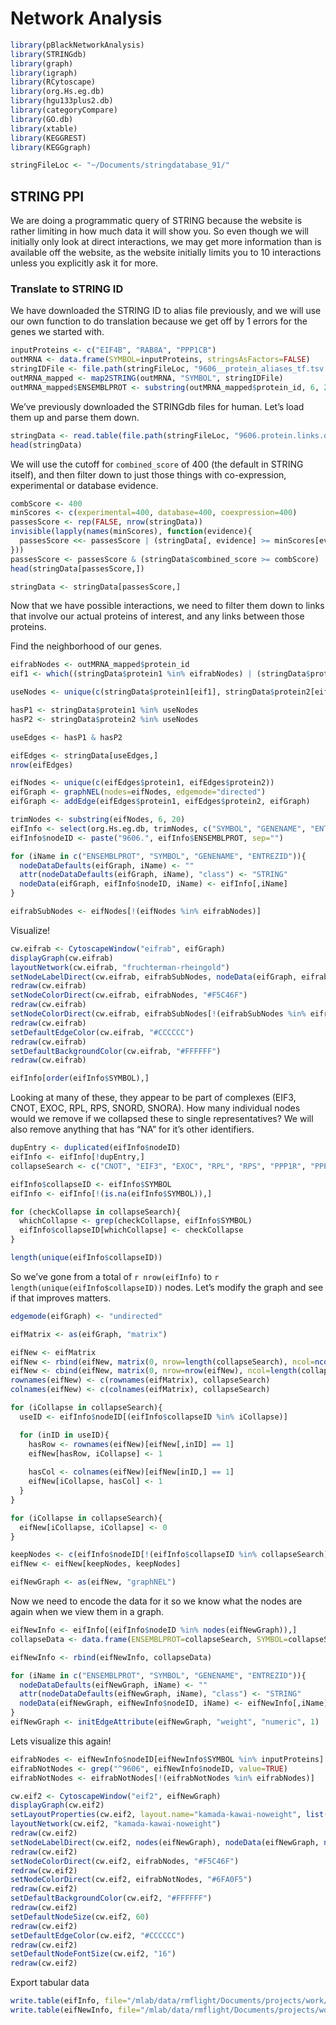 # Network Analysis

```r
library(pBlackNetworkAnalysis)
library(STRINGdb)
library(graph)
library(igraph)
library(RCytoscape)
library(org.Hs.eg.db)
library(hgu133plus2.db)
library(categoryCompare)
library(GO.db)
library(xtable)
library(KEGGREST)
library(KEGGgraph)

stringFileLoc <- "~/Documents/stringdatabase_91/"
```


## STRING PPI

We are doing a programmatic query of STRING because the website is rather limiting in how much data it will show you. So even though we will initially only look at direct interactions, we may get more information than is available off the website, as the website initially limits you to 10 interactions unless you explicitly ask it for more.

### Translate to STRING ID

We have downloaded the STRING ID to alias file previously, and we will use our own function to do translation because we get off by 1 errors for the genes we started with.

```r
inputProteins <- c("EIF4B", "RAB8A", "PPP1CB")
outMRNA <- data.frame(SYMBOL=inputProteins, stringsAsFactors=FALSE)
stringIDFile <- file.path(stringFileLoc, "9606__protein_aliases_tf.tsv.gz")
outMRNA_mapped <- map2STRING(outMRNA, "SYMBOL", stringIDFile)
outMRNA_mapped$ENSEMBLPROT <- substring(outMRNA_mapped$protein_id, 6, 20)
```

We've previously downloaded the STRINGdb files for human. Let's load them up and parse them down.

```r
stringData <- read.table(file.path(stringFileLoc, "9606.protein.links.detailed.v9.1.txt"), header=TRUE, sep=" ", stringsAsFactors=FALSE)
head(stringData)
```

We will use the cutoff for `combined_score` of 400 (the default in STRING itself), and then filter down to just those things with co-expression, experimental or database evidence.

```r
combScore <- 400
minScores <- c(experimental=400, database=400, coexpression=400)
passesScore <- rep(FALSE, nrow(stringData))
invisible(lapply(names(minScores), function(evidence){
  passesScore <<- passesScore | (stringData[, evidence] >= minScores[evidence])
}))
passesScore <- passesScore & (stringData$combined_score >= combScore)
head(stringData[passesScore,])
```

```r
stringData <- stringData[passesScore,]
```

Now that we have possible interactions, we need to filter them down to links that involve our actual proteins of interest, and any links between those proteins.

Find the neighborhood of our genes.

```r
eifrabNodes <- outMRNA_mapped$protein_id
eif1 <- which((stringData$protein1 %in% eifrabNodes) | (stringData$protein2 %in% eifrabNodes))

useNodes <- unique(c(stringData$protein1[eif1], stringData$protein2[eif1]))

hasP1 <- stringData$protein1 %in% useNodes
hasP2 <- stringData$protein2 %in% useNodes

useEdges <- hasP1 & hasP2

eifEdges <- stringData[useEdges,]
nrow(eifEdges)

eifNodes <- unique(c(eifEdges$protein1, eifEdges$protein2))
eifGraph <- graphNEL(nodes=eifNodes, edgemode="directed")
eifGraph <- addEdge(eifEdges$protein1, eifEdges$protein2, eifGraph)

trimNodes <- substring(eifNodes, 6, 20)
eifInfo <- select(org.Hs.eg.db, trimNodes, c("SYMBOL", "GENENAME", "ENTREZID"), keytype="ENSEMBLPROT")
eifInfo$nodeID <- paste("9606.", eifInfo$ENSEMBLPROT, sep="")

for (iName in c("ENSEMBLPROT", "SYMBOL", "GENENAME", "ENTREZID")){
  nodeDataDefaults(eifGraph, iName) <- ""
  attr(nodeDataDefaults(eifGraph, iName), "class") <- "STRING"
  nodeData(eifGraph, eifInfo$nodeID, iName) <- eifInfo[,iName]
}

eifrabSubNodes <- eifNodes[!(eifNodes %in% eifrabNodes)]
```


Visualize!
  
```r
cw.eifrab <- CytoscapeWindow("eifrab", eifGraph)
displayGraph(cw.eifrab)
layoutNetwork(cw.eifrab, "fruchterman-rheingold")
setNodeLabelDirect(cw.eifrab, eifrabSubNodes, nodeData(eifGraph, eifrabSubNodes, "SYMBOL"))
redraw(cw.eifrab)
setNodeColorDirect(cw.eifrab, eifrabNodes, "#F5C46F")
redraw(cw.eifrab)
setNodeColorDirect(cw.eifrab, eifrabSubNodes[!(eifrabSubNodes %in% eifrabNodes)], "#6FA0F5")
redraw(cw.eifrab)
setDefaultEdgeColor(cw.eifrab, "#CCCCCC")
redraw(cw.eifrab)
setDefaultBackgroundColor(cw.eifrab, "#FFFFFF")
redraw(cw.eifrab)
```


```r
eifInfo[order(eifInfo$SYMBOL),]
```


Looking at many of these, they appear to be part of complexes (EIF3, CNOT, EXOC, RPL, RPS, SNORD, SNORA). How many individual nodes would we remove if we collapsed these to single representatives? We will also remove anything that has "NA" for it's other identifiers.

```r
dupEntry <- duplicated(eifInfo$nodeID)
eifInfo <- eifInfo[!dupEntry,]
collapseSearch <- c("CNOT", "EIF3", "EXOC", "RPL", "RPS", "PPP1R", "PPP2R", "PPP3", "PPP4")

eifInfo$collapseID <- eifInfo$SYMBOL
eifInfo <- eifInfo[!(is.na(eifInfo$SYMBOL)),]

for (checkCollapse in collapseSearch){
  whichCollapse <- grep(checkCollapse, eifInfo$SYMBOL)
  eifInfo$collapseID[whichCollapse] <- checkCollapse
}

length(unique(eifInfo$collapseID))
```

So we've gone from a total of `r nrow(eifInfo)` to `r length(unique(eifInfo$collapseID))` nodes. Let's modify the graph and see if that improves matters.

```r
edgemode(eifGraph) <- "undirected"

eifMatrix <- as(eifGraph, "matrix")

eifNew <- eifMatrix
eifNew <- rbind(eifNew, matrix(0, nrow=length(collapseSearch), ncol=ncol(eifNew)))
eifNew <- cbind(eifNew, matrix(0, nrow=nrow(eifNew), ncol=length(collapseSearch)))
rownames(eifNew) <- c(rownames(eifMatrix), collapseSearch)
colnames(eifNew) <- c(colnames(eifMatrix), collapseSearch)

for (iCollapse in collapseSearch){
  useID <- eifInfo$nodeID[(eifInfo$collapseID %in% iCollapse)]

  for (inID in useID){
    hasRow <- rownames(eifNew)[eifNew[,inID] == 1]
    eifNew[hasRow, iCollapse] <- 1
    
    hasCol <- colnames(eifNew)[eifNew[inID,] == 1]
    eifNew[iCollapse, hasCol] <- 1
  }
}

for (iCollapse in collapseSearch){
  eifNew[iCollapse, iCollapse] <- 0
}

keepNodes <- c(eifInfo$nodeID[!(eifInfo$collapseID %in% collapseSearch)], collapseSearch)
eifNew <- eifNew[keepNodes, keepNodes]

eifNewGraph <- as(eifNew, "graphNEL")
```

Now we need to encode the data for it so we know what the nodes are again when we view them in a graph.

```r
eifNewInfo <- eifInfo[(eifInfo$nodeID %in% nodes(eifNewGraph)),]
collapseData <- data.frame(ENSEMBLPROT=collapseSearch, SYMBOL=collapseSearch, GENENAME=collapseSearch, ENTREZID=collapseSearch, nodeID=collapseSearch, collapseID=collapseSearch, stringsAsFactors=FALSE)

eifNewInfo <- rbind(eifNewInfo, collapseData)

for (iName in c("ENSEMBLPROT", "SYMBOL", "GENENAME", "ENTREZID")){
  nodeDataDefaults(eifNewGraph, iName) <- ""
  attr(nodeDataDefaults(eifNewGraph, iName), "class") <- "STRING"
  nodeData(eifNewGraph, eifNewInfo$nodeID, iName) <- eifNewInfo[,iName]
}
eifNewGraph <- initEdgeAttribute(eifNewGraph, "weight", "numeric", 1)
```

Lets visualize this again!

```r
eifrabNodes <- eifNewInfo$nodeID[eifNewInfo$SYMBOL %in% inputProteins]
eifrabNotNodes <- grep("^9606", eifNewInfo$nodeID, value=TRUE)
eifrabNotNodes <- eifrabNotNodes[!(eifrabNotNodes %in% eifrabNodes)]

cw.eif2 <- CytoscapeWindow("eif2", eifNewGraph)
displayGraph(cw.eif2)
setLayoutProperties(cw.eif2, layout.name="kamada-kawai-noweight", list(anticollisionStrength=4000, rest_length=100))
layoutNetwork(cw.eif2, "kamada-kawai-noweight")
redraw(cw.eif2)
setNodeLabelDirect(cw.eif2, nodes(eifNewGraph), nodeData(eifNewGraph, nodes(eifNewGraph), "SYMBOL"))
redraw(cw.eif2)
setNodeColorDirect(cw.eif2, eifrabNodes, "#F5C46F")
redraw(cw.eif2)
setNodeColorDirect(cw.eif2, eifrabNotNodes, "#6FA0F5")
redraw(cw.eif2)
setDefaultBackgroundColor(cw.eif2, "#FFFFFF")
redraw(cw.eif2)
setDefaultNodeSize(cw.eif2, 60)
redraw(cw.eif2)
setDefaultEdgeColor(cw.eif2, "#CCCCCC")
redraw(cw.eif2)
setDefaultNodeFontSize(cw.eif2, "16")
redraw(cw.eif2)
```

Export tabular data

```r
write.table(eifInfo, file="/mlab/data/rmflight/Documents/projects/work/black_lab//eif4brab8a/eifInfo.tab", row.names=FALSE, col.names=TRUE, sep="\t")
write.table(eifNewInfo, file="/mlab/data/rmflight/Documents/projects/work/black_lab//eif4brab8a/eifInfoCollapsed.tab", row.names=FALSE, col.names=TRUE, sep="\t")
```
